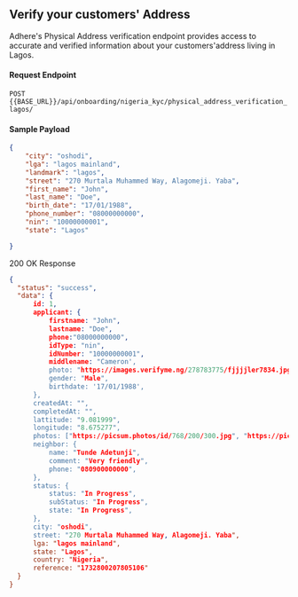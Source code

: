 ## Verify your customers' Address

Adhere's Physical Address verification endpoint provides access to accurate and verified information about your customers'address living in Lagos.

#### Request Endpoint

`POST` `{{BASE_URL}}/api/onboarding/nigeria_kyc/physical_address_verification_lagos/`

#### Sample Payload
``` json
{    
    "city": "oshodi",
    "lga": "lagos mainland",
    "landmark": "lagos",
    "street": "270 Murtala Muhammed Way, Alagomeji. Yaba",
    "first_name": "John",
    "last_name": "Doe",
    "birth_date": "17/01/1988",
    "phone_number": "08000000000",
    "nin": "10000000001",
    "state": "Lagos"

}
```

200 OK Response

``` json
{
  "status": "success",
  "data": {
      id: 1,
      applicant: {
          firstname: "John",
          lastname: "Doe",
          phone:"08000000000",
          idType: "nin",
          idNumber: "10000000001",
          middlename: "Cameron',
          photo: "https://images.verifyme.ng/278783775/fjjjjler7834.jpg",
          gender: "Male",
          birthdate: '17/01/1988',
      },
      createdAt: "",
      completedAt: "",
      lattitude: "9.081999",
      longitude: "8.675277",
      photos: ["https://picsum.photos/id/768/200/300.jpg", "https://picsum.photos/id/768/200/300.jpg"],
      neighbor: {
          name: "Tunde Adetunji",
          comment: "Very friendly",
          phone: "080900000000",
      },
      status: {
          status: "In Progress",
          subStatus: "In Progress",
          state: "In Progress",
      },
      city: "oshodi",
      street: "270 Murtala Muhammed Way, Alagomeji. Yaba",
      lga: "lagos mainland",
      state: "Lagos",
      country: "Nigeria",
      reference: "1732800207805106"
  }
}
```

